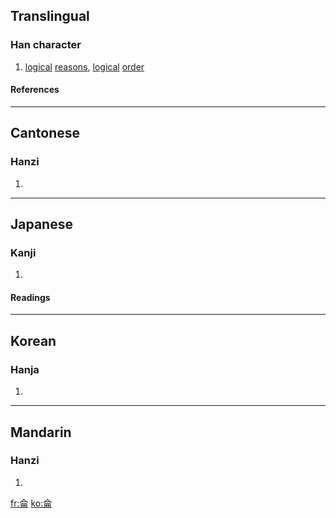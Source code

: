 {{see|仑}}

==Translingual==
===Han character===
{{Han char|rad=人|as=06|sn=8|four=8022<sub>7</sub>|canj=人一月廿 (OMBT)}}
# [[logical]] [[reason]]s, [[logical]] [[order]]
====References====
{{Han ref|kx=0102.100|dkj=00599|dj=0216.090|hdz=10143.010|uh=4F96|ud=20374|bh=A8DA|bd=43226}}
----
==Cantonese==
===Hanzi===
{{yue-hanzi|jyut=|y=leun4}}
# {{defn|Cantonese}}
----
==Japanese==
===Kanji===
{{ja-kanji|grade=|rs=人06}}
# {{defn|Japanese}} 
====Readings====
{{ja-readings|on=[[ろん]] (ron), [[りん]] (rin)|kun=[[おもう]] (omou), [[ついずる]] (tsuizuru), [[まるい]] (marui)}}
----
==Korean==
===Hanja===
{{ko-hanja|hangeul=륜>윤|eumhun=|rv=ryun>yun|mr=ryun>yun|y=lyun>yun}}
# {{defn|Korean}}
----
==Mandarin==
===Hanzi===
{{cmn-hanzi|sim=仑|pin=[[lún]] (lun2)|wg=lun<sup>2</sup>}}
# {{defn|Mandarin}}

[[fr:侖]]
[[ko:侖]]